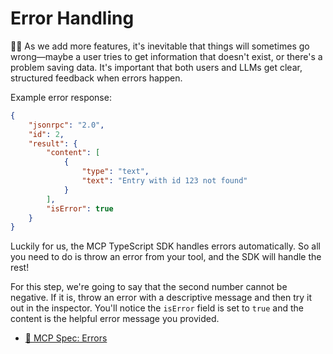 # Error Handling

👨‍💼 As we add more features, it's inevitable that things will sometimes go
wrong—maybe a user tries to get information that doesn't exist, or there's
a problem saving data. It's important that both users and LLMs get clear,
structured feedback when errors happen.

Example error response:

```json
{
	"jsonrpc": "2.0",
	"id": 2,
	"result": {
		"content": [
			{
				"type": "text",
				"text": "Entry with id 123 not found"
			}
		],
		"isError": true
	}
}
```

Luckily for us, the MCP TypeScript SDK handles errors automatically. So all you
need to do is throw an error from your tool, and the SDK will handle the rest!

For this step, we're going to say that the second number cannot be negative. If
it is, throw an error with a descriptive message and then try it out in the
inspector. You'll notice the `isError` field is set to `true` and the content is
the helpful error message you provided.

- [📜 MCP Spec: Errors](https://modelcontextprotocol.io/specification/2025-06-18/server/tools#error-handling)
